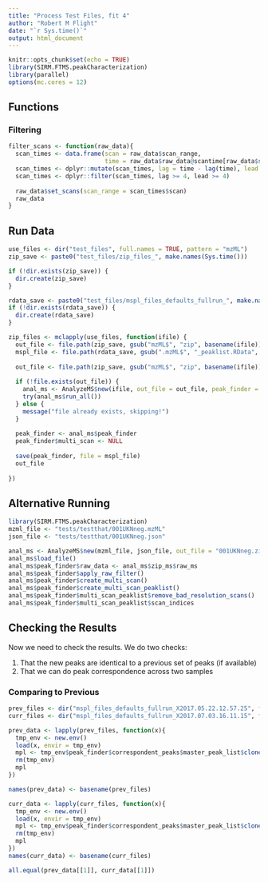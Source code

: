 ```yaml
---
title: "Process Test Files, fit 4"
author: "Robert M Flight"
date: "`r Sys.time()`"
output: html_document
---
```


```r
knitr::opts_chunk$set(echo = TRUE)
library(SIRM.FTMS.peakCharacterization)
library(parallel)
options(mc.cores = 12)
```

## Functions

### Filtering

```r
filter_scans <- function(raw_data){
  scan_times <- data.frame(scan = raw_data$scan_range, 
                           time = raw_data$raw_data@scantime[raw_data$scan_range])
  scan_times <- dplyr::mutate(scan_times, lag = time - lag(time), lead = lead(time) - time)
  scan_times <- dplyr::filter(scan_times, lag >= 4, lead >= 4)
  
  raw_data$set_scans(scan_range = scan_times$scan)
  raw_data
}
```


## Run Data

```r
use_files <- dir("test_files", full.names = TRUE, pattern = "mzML")
zip_save <- paste0("test_files/zip_files_", make.names(Sys.time()))

if (!dir.exists(zip_save)) {
  dir.create(zip_save)
}

rdata_save <- paste0("test_files/mspl_files_defaults_fullrun_", make.names(Sys.time()))
if (!dir.exists(rdata_save)) {
  dir.create(rdata_save)
}

zip_files <- mclapply(use_files, function(ifile) {
  out_file <- file.path(zip_save, gsub("mzML$", "zip", basename(ifile)))
  mspl_file <- file.path(rdata_save, gsub(".mzML$", "_peaklist.RData", basename(ifile)))
  
  out_file <- file.path(zip_save, gsub("mzML$", "zip", basename(ifile)))
  
  if (!file.exists(out_file)) {
    anal_ms <- AnalyzeMS$new(ifile, out_file = out_file, peak_finder = PeakFinder$new(raw_filter = filter_scans))
    try(anal_ms$run_all())
  } else {
    message("file already exists, skipping!")
  }
  
  peak_finder <- anal_ms$peak_finder
  peak_finder$multi_scan <- NULL
  
  save(peak_finder, file = mspl_file)
  out_file
  
})
```

## Alternative Running

```r
library(SIRM.FTMS.peakCharacterization)
mzml_file <- "tests/testthat/001UKNneg.mzML"
json_file <- "tests/testthat/001UKNneg.json"

anal_ms <- AnalyzeMS$new(mzml_file, json_file, out_file = "001UKNneg.zip", peak_finder = PeakFinder$new(raw_filter = filter_scans))
anal_ms$load_file()
anal_ms$peak_finder$raw_data <- anal_ms$zip_ms$raw_ms
anal_ms$peak_finder$apply_raw_filter()
anal_ms$peak_finder$create_multi_scan()
anal_ms$peak_finder$create_multi_scan_peaklist()
anal_ms$peak_finder$multi_scan_peaklist$remove_bad_resolution_scans()
anal_ms$peak_finder$multi_scan_peaklist$scan_indices
```

## Checking the Results

Now we need to check the results. We do two checks:

1. That the new peaks are identical to a previous set of peaks (if available)
2. That we can do peak correspondence across two samples

### Comparing to Previous

```r
prev_files <- dir("mspl_files_defaults_fullrun_X2017.05.22.12.57.25", full.names = TRUE)
curr_files <- dir("mspl_files_defaults_fullrun_X2017.07.03.16.11.15", full.names = TRUE)

prev_data <- lapply(prev_files, function(x){
  tmp_env <- new.env()
  load(x, envir = tmp_env)
  mpl <- tmp_env$peak_finder$correspondent_peaks$master_peak_list$clone(deep = TRUE)
  rm(tmp_env)
  mpl
})

names(prev_data) <- basename(prev_files)

curr_data <- lapply(curr_files, function(x){
  tmp_env <- new.env()
  load(x, envir = tmp_env)
  mpl <- tmp_env$peak_finder$correspondent_peaks$master_peak_list$clone(deep = TRUE)
  rm(tmp_env)
  mpl
})
names(curr_data) <- basename(curr_files)
```

```r
all.equal(prev_data[[1]], curr_data[[1]])
```

